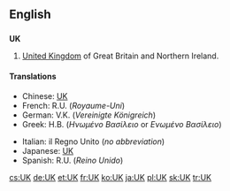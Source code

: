 {{see|.uk}}

==English==

==={{initialism}}===
'''UK'''

# [[United Kingdom]] of Great Britain and Northern Ireland.

====Translations====
{{top}}
*Chinese: [[UK]]
*French: R.U. (''Royaume-Uni'') {{m}}
*German: V.K. (''Vereinigte Königreich'') {{n}}
*Greek: Η.Β. (''Ηνωμένο Βασίλειο'' or ''Ενωμένο Βασίλειο'') {{n}}
{{mid}}
*Italian: il Regno Unito {{m}} (''no abbreviation'')
*Japanese: [[UK]]
*Spanish: R.U. (''Reino Unido'') {{m}}
{{bottom}}

[[cs:UK]]
[[de:UK]]
[[et:UK]]
[[fr:UK]]
[[ko:UK]]
[[ja:UK]]
[[pl:UK]]
[[sk:UK]]
[[tr:UK]]